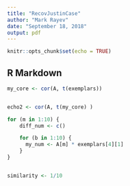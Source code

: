 ```yaml
---
title: "RecovJustinCase"
author: "Mark Rayev"
date: "September 18, 2018"
output: pdf
---
```


```r
knitr::opts_chunk$set(echo = TRUE)
```

## R Markdown


```r

my_core <- cor(A, t(exemplars))


echo2 <- cor(A, t(my_core) )

for (m in 1:10) {
    diff_num <- c()

    for (b in 1:10) {
      my_num <- A[m] * exemplars[4][1]
    }
}


similarity <- 1/10 
```

